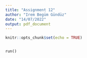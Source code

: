 ```yaml
---
title: "Assignment 12"
author: "Irem Begüm Gündüz"
date: "14/07/2022"
output: pdf_document
---
```


```r
knitr::opts_chunk$set(echo = TRUE)
```

```python
```

```python
run()
```